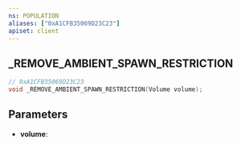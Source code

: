 ```yaml
---
ns: POPULATION
aliases: ["0xA1CFB35069D23C23"]
apiset: client
---
```

## _REMOVE_AMBIENT_SPAWN_RESTRICTION

```c
// 0xA1CFB35069D23C23
void _REMOVE_AMBIENT_SPAWN_RESTRICTION(Volume volume);
```


## Parameters
* **volume**: